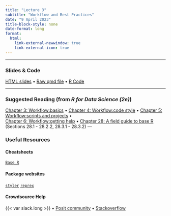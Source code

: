 ```yaml
---
title: "Lecture 3"
subtitle: "Workflow and Best Practices"
date: "9 April 2023"
title-block-style: none
date-format: long        
format:
  html:
    link-external-newwindow: true
    link-external-icon: true
---
```

---

### Slides & Code

[HTML slides](CSSS508_Lecture3.qmd) • 
[Raw qmd file](https://raw.githubusercontent.com/vsass/CSSS508/main/Lectures/Lecture3/CSSS508_Lecture3.qmd) •
[R Code](CSSS508_Lecture3_Code.R)

---

### Suggested Reading (from *R for Data Science (2e)*)
[Chapter 3: Workflow:basics](https://r4ds.hadley.nz/workflow-basics) •
[Chapter 4: Workflow:code style](https://r4ds.hadley.nz/workflow-style) •
[Chapter 5: Workflow:scripts and projects](https://r4ds.hadley.nz/workflow-scripts) •
\
[Chapter 6: Workflow:getting help](https://r4ds.hadley.nz/workflow-help) •
[Chapter 28: A field guide to base R](https://r4ds.hadley.nz/base-r) (Sections 28.1 - 28.2.2, 28.3.1 - 28.3.2)
---

### Useful Resources

#### Cheatsheets
[`Base R`](https://rstudio.github.io/cheatsheets/base-r.pdf)

#### Package websites
[`styler`](https://styler.r-lib.org/)
[`reprex`](https://reprex.tidyverse.org/index.html) 

#### Crowdsource Help

{{< var slack.long >}} • 
[Posit community](https://community.rstudio.com/) • 
[Stackoverflow](https://stackoverflow.com/)
